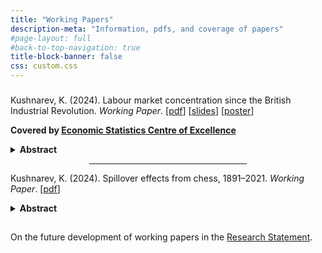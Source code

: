 ```yaml
---
title: "Working Papers"
description-meta: "Information, pdfs, and coverage of papers"
#page-layout: full
#back-to-top-navigation: true
title-block-banner: false
css: custom.css
---
```


###

Kushnarev, K. (2024). Labour market concentration since the British Industrial Revolution. *Working Paper*. \[[pdf](/files/WP2.pdf)\] \[[slides](https://www.dropbox.com/scl/fi/7bay01qimaelbr0nbff13/Presentation__WP-12.pdf?rlkey=9bqm8tmp7cxf1nahw9e6t3lgb&st=3pw3ldbn&dl=0)\] \[[poster](/files/Poster.pdf)\]

**Covered by [Economic Statistics Centre of Excellence](https://www.escoe.ac.uk/labour-market-concentration-since-the-british-industrial-revolution/)**

<details>
<summary><strong>Abstract</strong></summary>
This paper highlights an economic history perspective on labour share dynamics during the second phase of the British Industrial Revolution. It addresses two broad questions: 1) Did market concentration increase between 1851 and 1911? 2) If so, did the labour share decline, as suggested by ongoing debates? I use census data from 1851 to 1911 to answer these questions, focusing on local labour markets. Employing different specifications of market concentration, I found a surprising doubling in market concentration during this period, as measured by both the Herfindahl-Hirschman Index and Concentration Ratio approaches. However, local labour market concentration decreased as the labour market expanded. I further explore this by providing a counterfactual analysis, showing that a one standard deviation increase in creative destruction leads to a 50% rise in new entrants. Consequently, I offer two explanations for the presented results. The first is that local labour market concentration is more suitable for analysing labour share, making it a more practical and data-driven approach. The second explanation is that the decline and rise of labour share trigger uneven growth through redistribution and creative destruction. This explanation is more theoretical but still supports my results. In the future, a greater focus on the first stage of the British Industrial Revolution could lead to the developing of a more grounded theory.
</details>

<center><hr style="width:50%"></center>

Kushnarev, K. (2024). Spillover effects from chess, 1891–2021. *Working Paper*. \[[pdf](/files/Chess.pdf)\]

<details>
<summary><strong>Abstract</strong></summary>
This paper explores the formation of upper-tail human capital under socialism and its longstanding impact on economic and political participation. Based on this motivation, I have developed a model of the interplay between economic and intellectual life, where intellectual competition in chess explains the variation of economic and political participation once it becomes available. I have collected a novel dataset of \textit{2 155 chess protocols and 11 115 unique names} of chess players between 1891 and 2021 in the three levels of tournaments: local (cities and towns), republics, and international competitions held in the USSR and, after 1991, in Russia. Based on the data, I have found a variation in chess competitiveness by the level of tournaments and geographical units. It accounts for a more than 6 times decrease in the local competitiveness in the 30-s and, more importantly, in the 70-s and 80-s. Furthermore, this variation allows me to frame future opportunities to explore causal relationships between chess competitiveness and a) the probability of city participation in the cooperative movement, introduced in 1989; b) the exposure of political protest activities in 2007-2017 at the level of the city.
</details>

## 

On the future development of working papers in the [Research Statement](https://kkushnarev.github.io/projects.html).
